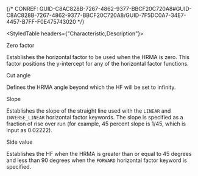 

{/* CONREF: GUID-C8AC828B-7267-4862-9377-BBCF20C720A8#GUID-C8AC828B-7267-4862-9377-BBCF20C720A8/GUID-7F5DC0A7-34E7-4457-B7FF-F0E475743020  */}

<StyledTable headers={"Characteristic,Description"}>

<StyledTableRow>

<StyledTableCell cellStyle="markdown">

Zero factor

</StyledTableCell>

<StyledTableCell cellStyle="markdown">

Establishes the horizontal factor to be used when the HRMA is zero. This factor positions the y-intercept for any of the horizontal factor functions.

</StyledTableCell>

</StyledTableRow>

<StyledTableRow>

<StyledTableCell cellStyle="markdown">

Cut angle

</StyledTableCell>

<StyledTableCell cellStyle="markdown">

Defines the HRMA angle beyond which the HF will be set to infinity.

</StyledTableCell>

</StyledTableRow>

<StyledTableRow>

<StyledTableCell cellStyle="markdown">

Slope

</StyledTableCell>

<StyledTableCell cellStyle="markdown">

Establishes the slope of the straight line used with the `LINEAR`  and `INVERSE_LINEAR`  horizontal factor keywords. The slope is specified as a fraction of rise over run (for example, 45 percent slope is 1/45, which is input as 0.02222).

</StyledTableCell>

</StyledTableRow>

<StyledTableRow>

<StyledTableCell cellStyle="markdown">

Side value

</StyledTableCell>

<StyledTableCell cellStyle="markdown">

Establishes the HF when the HRMA is greater than or equal to 45 degrees and less than 90 degrees when the `FORWARD`  horizontal factor keyword is specified.

</StyledTableCell>

</StyledTableRow>

</StyledTable>
